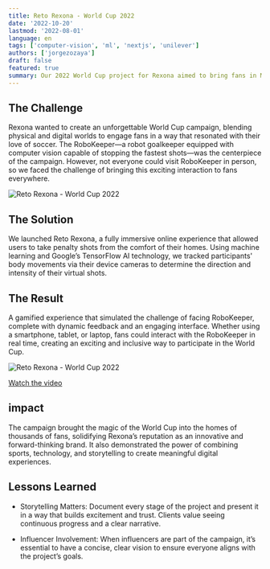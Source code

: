 ```yaml
---
title: Reto Rexona - World Cup 2022
date: '2022-10-20'
lastmod: '2022-08-01'
language: en
tags: ['computer-vision', 'ml', 'nextjs', 'unilever']
authors: ['jorgezozaya']
draft: false
featured: true
summary: Our 2022 World Cup project for Rexona aimed to bring fans in Mexico closer to the game than ever before. 
---
```



## The Challenge

Rexona wanted to create an unforgettable World Cup campaign, blending physical and digital worlds to engage fans in a way that resonated with their love of soccer. The RoboKeeper—a robot goalkeeper equipped with computer vision capable of stopping the fastest shots—was the centerpiece of the campaign. However, not everyone could visit RoboKeeper in person, so we faced the challenge of bringing this exciting interaction to fans everywhere.

![Reto Rexona - World Cup 2022](https://res.cloudinary.com/dbtnomqnj/image/upload/v1732918376/portfolio/Screenshot_2024-11-29_at_2.02.34_PM_uh1vpz.jpg)

## The Solution

We launched Reto Rexona, a fully immersive online experience that allowed users to take penalty shots from the comfort of their homes. Using machine learning and Google’s TensorFlow AI technology, we tracked participants' body movements via their device cameras to determine the direction and intensity of their virtual shots.

## The Result

A gamified experience that simulated the challenge of facing RoboKeeper, complete with dynamic feedback and an engaging interface. Whether using a smartphone, tablet, or laptop, fans could interact with the RoboKeeper in real time, creating an exciting and inclusive way to participate in the World Cup.

![Reto Rexona - World Cup 2022](https://res.cloudinary.com/dbtnomqnj/image/upload/v1732918375/portfolio/Screenshot_2024-11-29_at_2.03.03_PM_obgccn.jpg)

[Watch the video](https://www.youtube.com/watch?v=RVGdAZJ7H9M&t=4s&ab_channel=JorgeZozaya)


## impact

The campaign brought the magic of the World Cup into the homes of thousands of fans, solidifying Rexona’s reputation as an innovative and forward-thinking brand. It also demonstrated the power of combining sports, technology, and storytelling to create meaningful digital experiences.

## Lessons Learned

+ Storytelling Matters: Document every stage of the project and present it in a way that builds excitement and trust. Clients value seeing continuous progress and a clear narrative.

+ Influencer Involvement: When influencers are part of the campaign, it’s essential to have a concise, clear vision to ensure everyone aligns with the project’s goals.

